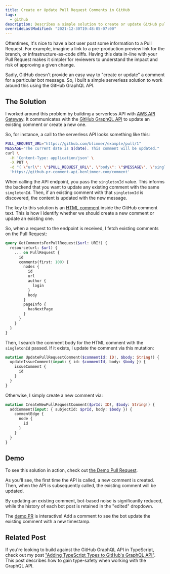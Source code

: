 ```yaml
---
title: Create or Update Pull Request Comments in GitHub
tags:
  - github
description: Describes a simple solution to create or update GitHub pull request comments.
overrideLastModified: "2021-12-30T19:48:05-07:00"
---
```



Oftentimes, it's nice to have a bot user post some information to a Pull Request. For example, imagine a link to a
pre-production preview link for the branch, or infrastructure-as-code diffs. Having this data in-line with your Pull
Request makes it simpler for reviewers to understand the impact and risk of approving a given change.

Sadly, GitHub doesn't provide an easy way to "create or update" a comment for a particular bot message. So, I built a
simple serverless solution to work around this using the GitHub GraphQL API.

## The Solution

I worked around this problem by building a serverless API with [AWS API Gateway](https://aws.amazon.com/api-gateway/).
It communicates with the [GitHub GraphQL API](https://docs.github.com/en/graphql) to update an existing comment or
create a new one.

So, for instance, a call to the serverless API looks something like this:

```bash
PULL_REQUEST_URL="https://github.com/blimmer/example/pull/1"
MESSAGE="The current date is $(date). This comment will be updated."
curl \
  -H 'Content-Type: application/json' \
  -X PUT \
  -d "{ \"url\": \"$PULL_REQUEST_URL\", \"body\": \"$MESSAGE\", \"singletonId\": \"singleton-demo\" }" \
  'https://github-pr-comment-api.benlimmer.com/comment'
```

When calling the API endpoint, you pass the `singletonId` value. This informs the backend that you want to update any
existing comment with the same `singletonId`. Then, if an existing comment with that `singletonId` is discovered, the
content is updated with the new message.

The key to this solution is an [HTML comment](https://www.w3schools.com/html/html_comments.asp) inside the GitHub
comment text. This is how I identify whether we should create a new comment or update an existing one.

<MdxImage src={PrCommentHtmlComment} alt="" />

So, when a request to the endpoint is received, I fetch existing comments on the Pull Request:

```graphql
query GetCommentsForPullRequest($url: URI!) {
  resource(url: $url) {
    ... on PullRequest {
      id
      comments(first: 100) {
        nodes {
          id
          url
          author {
            login
          }
          body
        }
        pageInfo {
          hasNextPage
        }
      }
    }
  }
}
```

Then, I search the comment body for the HTML comment with the `singletonId` passed. If it exists, I update the comment
via this mutation:

```graphql
mutation UpdatePullRequestComment($commentId: ID!, $body: String!) {
  updateIssueComment(input: { id: $commentId, body: $body }) {
    issueComment {
      id
    }
  }
}
```

Otherwise, I simply create a new comment via:

```graphql
mutation CreateNewPullRequestComment($prId: ID!, $body: String!) {
  addComment(input: { subjectId: $prId, body: $body }) {
    commentEdge {
      node {
        id
      }
    }
  }
}
```

## Demo

To see this solution in action, check out
[the Demo Pull Request](https://github.com/blimmer/github-pr-comment-api-demo/pull/1).

As you'll see, the first time the API is called, a new comment is created. Then, when the API is subsequently called,
the existing comment will be updated.

By updating an existing comment, bot-based noise is significantly reduced, while the history of each bot post is
retained in the "edited" dropdown.

<MdxImage src={PrCommentEdited} alt="" />
<MdxImage src={PrCommentEditedDiff} alt="" />

The [demo PR](https://github.com/blimmer/github-pr-comment-api-demo/pull/1) is interactive! Add a comment to see the bot
update the existing comment with a new timestamp.

## Related Post

If you're looking to build against the GitHub GraphQL API in TypeScript, check out my post
["Adding TypeScript Types to GitHub's GraphQL API"](/blog/2020/05/16/adding-typescript-types-github-graphql-api/). This
post describes how to gain type-safety when working with the GraphQL API.
